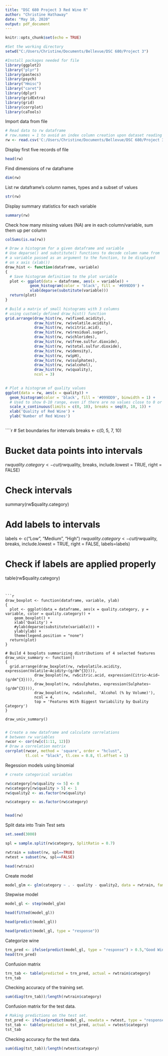 ---
title: "DSC 680 Project 3 Red Wine R"
author: "Christine Hathaway"
date: "May 10, 2020"
output: pdf_document
---

```{r setup, include=FALSE}
knitr::opts_chunk$set(echo = TRUE)
```

```{r include = TRUE}
#Set the working directory
setwd("C:/Users/Christine/Documents/Bellevue/DSC 680/Project 3")
```

```{r include = FALSE}
#Install packages needed for file
library(ggplot2)
library("plyr")
library(pastecs)
library(psych)
library("Hmisc")
library("caret")
library(dplyr)
library(gridExtra)
library(grid)
library(corrplot)
library(caTools)
```

Import data from file

```{r}
# Read data to rw dataframe
# row.names = 1 to avoid an index column creation upon dataset reading into a dataframe
rw <- read.csv('C:/Users/Christine/Documents/Bellevue/DSC 680/Project 3/winequality-red.csv', sep = ';')

```

Display first five records of file

```{r echo = TRUE }
head(rw)
```


Find dimensions of rw dataframe

```{r}
dim(rw)
```

List rw dataframe's column names, types and a subset of values

```{r}
str(rw)
```


Display summary statistics for each variable

```{r}
summary(rw)
```

Check how many missing values (NA) are in each column/variable, sum them up per column

```{r}
colSums(is.na(rw))
```


```{r}
# Draw a histogram for a given dataframe and variable
# Use deparse() and substitute() functions to decode column name from 
# a variable passed as an argument to the function, to be displayed
# on x axis (xlab())
draw_hist <- function(dataframe, variable)
{
  # Save histogram definition to the plot variable
  plot <- ggplot(data = dataframe, aes(x = variable)) + 
           geom_histogram(color = 'black', fill = '#099DD9') +
           xlab(deparse(substitute(variable)))
  return(plot)
}

# Build a matrix of small histograms with 3 columns
# using customly defined draw_hist() function
grid.arrange(draw_hist(rw, rw$fixed.acidity),
             draw_hist(rw, rw$volatile.acidity),
             draw_hist(rw, rw$citric.acid),
             draw_hist(rw, rw$residual.sugar),
             draw_hist(rw, rw$chlorides),
             draw_hist(rw, rw$free.sulfur.dioxide),
             draw_hist(rw, rw$total.sulfur.dioxide),
             draw_hist(rw, rw$density),
             draw_hist(rw, rw$pH),
             draw_hist(rw, rw$sulphates),
             draw_hist(rw, rw$alcohol),
             draw_hist(rw, rw$quality),
             ncol = 3)
            
```           

```{r}
# Plot a histogram of quality values
ggplot(data = rw, aes(x = quality)) +
  geom_histogram(color = 'black', fill = '#099DD9', binwidth = 1) +
  # Used to show 0-10 range, even if there are no values close to 0 or 10
  scale_x_continuous(limits = c(0, 10), breaks = seq(0, 10, 1)) +
  xlab('Quality of Red Wine') +
  ylab('Number of Red Wines')
  
```

````{r}
# Set boundaries for intervals
breaks <- c(0, 5, 7, 10)

# Bucket data points into intervals
rw$quality.category <- cut(rw$quality, breaks, include.lowest = TRUE, right = FALSE)

# Check intervals
summary(rw$quality.category)

# Add labels to intervals
labels <- c("Low", "Medium", "High")
rw$quality.category <- cut(rw$quality, breaks, include.lowest = TRUE, right = FALSE, labels=labels)

# Check if labels are applied properly
table(rw$quality.category)

```


```{r}
draw_boxplot <- function(dataframe, variable, ylab)
{
  plot <- ggplot(data = dataframe, aes(x = quality.category, y = variable, color = quality.category)) + 
    geom_boxplot() + 
    xlab('Quality') +
    #ylab(deparse(substitute(variable))) +
    ylab(ylab) +
    theme(legend.position = "none")
  return(plot)
}

# Build 4 boxplots summarizing distributions of 4 selected features
draw_univ_summary <- function()
{
  grid.arrange(draw_boxplot(rw, rw$volatile.acidity, expression(Volatile~Acidity~(g/dm^{3}))),
             draw_boxplot(rw, rw$citric.acid, expression(Citric~Acid~(g/dm^{3}))),
             draw_boxplot(rw, rw$sulphates, expression(Sulphates~(g/dm^{3}))),
             draw_boxplot(rw, rw$alcohol, 'Alcohol (% by Volume)'),
             ncol = 4,
             top = 'Features With Biggest Variability by Quality Category')
}

draw_univ_summary()


```


```{r}
# Create a new dataframe and calculate correlations 
# between rw variables
rwcor <- cor(rw[c(1:11, 12)])
# Draw a correlation matrix
corrplot(rwcor, method = 'square', order = "hclust", 
         tl.col = "black", tl.cex = 0.8, tl.offset = 1)

```

Regession models using binomial

```{r}
# create categorical variables

rw$category[rw$quality <= 5] <- 0
rw$category[rw$quality > 5] <- 1
rw$quality2 <- as.factor(rw$quality)

rw$category <- as.factor(rw$category)


head(rw)
```


Split data into Train Test sets

``` {r}

set.seed(3000)

spl = sample.split(rw$category, SplitRatio = 0.7)

rwtrain = subset(rw, spl==TRUE)
rwtest = subset(rw, spl==FALSE)

head(rwtrain)         
```

Create model

```{r}
model_glm <- glm(category ~ . - quality - quality2, data = rwtrain, family=binomial(link = "logit"))

```

Stepwise  model

```{r}
model_gl <- step(model_glm)

```

```{r}
head(fitted(model_gl))
```

```{r}
head(predict(model_gl))
```

```{r}
head(predict(model_gl, type = "response"))
```


Categorize wine

```{r}
trn_pred <- ifelse(predict(model_gl, type = "response") > 0.5,"Good Wine", "Bad Wine")
head(trn_pred)
```


Confusion matrix

```{r}
trn_tab <- table(predicted = trn_pred, actual = rwtrain$category)
trn_tab
```

Checking accuracy of the training set.

```{r}
sum(diag(trn_tab))/length(rwtrain$category)

```

Confusion matrix for the test data.

```{r}
# Making predictions on the test set.
tst_pred <- ifelse(predict(model_gl, newdata = rwtest, type = "response") > 0.5, "Good Wine", "Bad Wine")
tst_tab <- table(predicted = tst_pred, actual = rwtest$category)
tst_tab

```


Checking accuracy for the test data.

```{r}
sum(diag(tst_tab))/length(rwtest$category)
```


